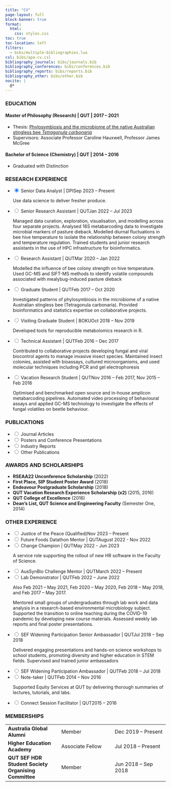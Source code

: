 ```yaml
---
title: "CV"
page-layout: full
block-banner: true
format: 
  html:
    css: styles.css
toc: true
toc-location: left
filters:
  - bibs/multiple-bibliographies.lua
csl: bibs/apa-cv.csl
bibliography_journals: bibs/journals.bib
bibliography_conferences: bibs/conferences.bib
bibliography_reports: bibs/reports.bib
bibliography_other: bibs/other.bib
nocite: |
  @*
---
```


### EDUCATION

#### **Master of Philosophy (Research)** \| QUT \| 2017 -- 2021

-   Thesis: [Phylosymbiosis and the microbiome of the native Australian stingless bee *Tetragonula carbonaria*](https://eprints.qut.edu.au/212693/)
-   Supervisors: Associate Professor Caroline Hauxwell, Professor James McGree

#### **Bachelor of Science (Chemistry)** \| QUT \| 2014 -- 2016

-   Graduated with Distinction

### RESEARCH EXPERIENCE

<ul class="accordion">
<li>
<input type="radio" name="accordion" id="zeroth" checked>
<label for="zeroth"><span class = "exptitle"><span class = "left">Senior Data Analyst | DPI</span><span class = "right">Sep 2023 -- Present</span></span></label>
<div class="content">
Use data science to deliver fresher produce.
</div>
</li>
<li>
<input type="radio" name="accordion" id="first">
<label for="first"><span class = "exptitle"><span class = "left">Senior Research Assistant | QUT</span><span class = "right">Jan 2022 -- Jul 2023</span></span></label>
<div class="content">
Managed data curation, exploration, visualisation, and modelling across four 
separate projects. Analysed 16S metabarcoding data to investigate microbial 
markers of pasture dieback. Modelled diurnal fluctuations in bee hive 
temperature to isolate the relationship between colony strength and temperature 
regulation. Trained students and junior research assistants in the use of HPC 
infrastructure for bioinformatics.
</div>
</li>
<li>
<input type="radio" name="accordion" id="second">
<label for="second"><span class = "exptitle"><span class = "left">Research Assistant | QUT</span><span class = "right">Mar 2020 -- Jan 2022</span></span></label>
<div class="content">
Modelled the influence of bee colony strength on hive temperature. Used GC-MS 
and SIFT-MS methods to identify volatile compounds associated with 
mealybug-induced pasture dieback
</div>
</li>
<li>
<input type="radio" name="accordion" id="third">
<label for="third"><span class = "exptitle"><span class = "left">Graduate Student | QUT</span><span class = "right">Feb 2017 -- Oct 2020</span></span></label>
<div class="content">
Investigated patterns of phylosymbiosis in the microbiome of a native Australian stingless bee (Tetragonula carbonaria). Provided bioinformatics and statistics expertise on 
collaborative projects.
</div>
</li>
<li>
<input type="radio" name="accordion" id="fourth">
<label for="fourth"><span class = "exptitle"><span class = "left">Visiting Graduate Student | BOKU</span><span class = "right">Oct 2018 -- Nov 2019</span></span></label>
<div class="content">
Developed tools for reproducible metabolomics research in R.
</div>
</li>
<li>
<input type="radio" name="accordion" id="fifth">
<label for="fifth"><span class = "exptitle"><span class = "left">Technical Assistant | QUT</span><span class = "right">Feb 2016 -- Dec 2017</span></span></label>
<div class="content">
Contributed to collaborative projects developing fungal and viral biocontrol 
agents to manage invasive insect species. Maintained insect colonies, 
assisted with bioassays, cultured microorganisms, and used molecular techniques 
including PCR and gel electrophoresis
</div>
</li>
<li>
<input type="radio" name="accordion" id="sixth">
<label for="sixth"><span class = "exptitle"><span class = "left">Vacation Research Student | QUT</span><span class = "right">Nov 2016 -- Feb 2017, Nov 2015 -- Feb 2016</span></span></label>
<div class="content">
Optimised and benchmarked open source and in-house amplicon metabarcoding 
pipelines. Automated video processing of behavioural assays and applied GC-MS 
technology to investigate the effects of fungal volatiles on beetle behaviour.
</div>
</li>
</ul>

### PUBLICATIONS

<ul class="accordion">
<li>
<input type="radio" name="accordion" id="a">
<label for="a"><span class = "exptitle"><left>Journal Articles</left></span></label>
<div class="content">
::: {#refs_journals}
:::
</div>
</li>
<li>
<input type="radio" name="accordion" id="b">
<label for="b"><span class = "exptitle"><left>Posters and Conference Presentations</left></span></label>
<div class="content">
::: {#refs_conferences}
:::
</div>
</li>
<li>
<input type="radio" name="accordion" id="c">
<label for="c"><span class = "exptitle"><left>Industry Reports</left></span></label>
<div class="content">
::: {#refs_reports}
:::
</div>
</li>

<li>
<input type="radio" name="accordion" id="d">
<label for="d"><span class = "exptitle"><left>Other Publications</left></span></label>
<div class="content">
::: {#refs_other}
:::
</div>
</li>

</ul>

### AWARDS AND SCHOLARSHIPS

-   **RSEAA22 Unconference Scholarship** (2022)
-   **First Place, SIP Student Poster Award** (2018)
-   **Endeavour Postgraduate Scholarship** (2018)
-   **QUT Vacation Research Experience Scholarship (x2)** (2015, 2016)
-   **QUT College of Excellence** (2016)
-   **Dean's List, QUT Science and Engineering Faculty** (Semester One, 2014)

### OTHER EXPERIENCE

<ul class="accordion">

<li>
<input type="radio" name="accordion" id="negativeone-a">
<label for="negativeone-a"><span class = "exptitle"><span class = "left">Justice of the Peace (Qualified)</span><span class = "right">Nov 2023 -- Present</span></span></label>
<div class="content">

</div>
</li>

<li>
<input type="radio" name="accordion" id="zeroth-a">
<label for="zeroth-a"><span class = "exptitle"><span class = "left">Future Foods Datathon Mentor | QUT</span><span class = "right">August 2022 - Nov 2022</span></span></label>
<div class="content">

</div>
</li>

<li>
<input type="radio" name="accordion" id="first-a">
<label for="first-a"><span class = "exptitle"><span class = "left">Change Champion | QUT</span><span class = "right">May 2022 - Jun 2023</span></span></label>
<div class="content">
A service role supporting the rollout of new HR software in the Faculty of 
Science.
</div>
</li>
 
<li>
<input type="radio" name="accordion" id="third-a">
<label for="third-a"><span class = "exptitle"><span class = "left">AusSynBio Challenge Mentor | QUT</span><span class = "right">March 2022 -- Present</span></span></label>
<div class="content">

</div>
</li>

<li>
<input type="radio" name="accordion" id="fourth-a">
<label for="fourth-a"><span class = "exptitle"><span class = "left">Lab Demonstrator | QUT</span><span class = "right">Feb 2022 -- June 2022 </span></span></label>
<div class="content">
Also Feb 2021 -- May 2021, Feb 2020 -- May 2020, Feb 2018 -- May 2018, 
and Feb 2017 -- May 2017.

Mentored small groups of undergraduates through lab work and data analysis in a 
research-based environmental microbiology subject. Supported the transition to 
online teaching during the COVID-19 pandemic by developing new course materials. 
Assessed weekly lab reports and final poster presentations.
</div>
</li>

<li>
<input type="radio" name="accordion" id="fifth-a">
<label for="fifth-a"><span class = "exptitle"><span class = "left">SEF Widening Participation Senior Ambassador | QUT</span><span class = "right">Jul 2018 -- Sep 2018</span></span></label>
<div class="content">
Delivered engaging presentations and hands-on science workshops to school 
students, promoting diversity and higher education in STEM fields. Supervised 
and trained junior ambassadors
</div>
</li>

<li>
<input type="radio" name="accordion" id="sixth-a">
<label for="sixth-a"><span class = "exptitle"><span class = "left">SEF Widening Participation Ambassador | QUT</span><span class = "right">Feb 2018 -- Jul 2018</span></span></label>
<div class="content">
</div>
</li>
 
<li>
<input type="radio" name="accordion" id="seventh-a">
<label for="seventh-a"><span class = "exptitle"><span class = "left">Note-taker | QUT</span><span class = "right">Feb 2014 -- Nov 2016</span></span></label>
<div class="content">
Supported Equity Services at QUT by delivering thorough summaries of lectures, 
tutorials, and labs.
</div>
</li>

<li>
<input type="radio" name="accordion" id="eighth-a">
<label for="eighth-a"><span class = "exptitle"><span class = "left">Connect Session Facilitator | QUT</span><span class = "right">2015 -- 2016</span></span></label>
<div class="content">
</div>
</li>

</ul>

### MEMBERSHIPS

|                                                      |                       |                      |
|------------------------|------------------------|------------------------|
| **Australia Global Alumni**                          | Member                | Dec 2019 -- Present  |
| **Higher Education Academy**                         | Associate Fellow      | Jul 2018 -- Present  |
| **QUT SEF HDR Student Society Organising Committee** | Member                | Jun 2018 -- Sep 2018 |
<!-- | **Society for Invertebrate Pathology**               | Member                | X - Present          | -->
<!-- |                                                      | Student Member        | May 2018 -- X        | -->

